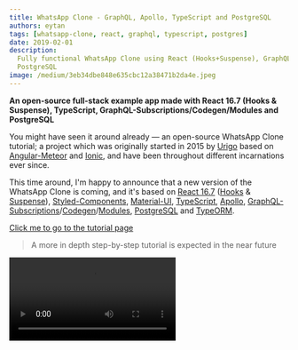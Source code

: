 ```yaml
---
title: WhatsApp Clone - GraphQL, Apollo, TypeScript and PostgreSQL
authors: eytan
tags: [whatsapp-clone, react, graphql, typescript, postgres]
date: 2019-02-01
description:
  Fully functional WhatsApp Clone using React (Hooks+Suspense), GraphQL, Apollo, TypeScript and
  PostgreSQL
image: /medium/3eb34dbe848e635cbc12a38471b2da4e.jpeg
---
```


**An open-source full-stack example app made with React 16.7 (Hooks & Suspense), TypeScript,
GraphQL-Subscriptions/Codegen/Modules and PostgreSQL**

You might have seen it around already — an open-source WhatsApp Clone tutorial; a project which was
originally started in 2015 by [Urigo](https://github.com/urigo) based on
[Angular-Meteor](https://angular-meteor.com/tutorials/whatsapp2-tutorial) and
[Ionic](https://ionicframework.com), and have been throughout different incarnations ever since.

This time around, I'm happy to announce that a new version of the WhatsApp Clone is coming, and it's
based on [React 16.7](https://reactjs.org) ([Hooks](https://reactjs.org/docs/hooks-intro.html) &
[Suspense](https://reactjs.org/docs/react-api.html#suspense)),
[Styled-Components](https://github.com/styled-components/styled-components),
[Material-UI](https://github.com/mui-org/material-ui), [TypeScript](https://typescriptlang.org),
[Apollo](https://apollographql.com),
[GraphQL-Subscriptions](https://youtube.com/watch?v=Wi7P39sF2nw)/[Codegen](https://graphql-code-generator.com)/[Modules](https://graphql-modules.com),
[PostgreSQL](https://postgresql.org) and [TypeORM](https://github.com/typeorm/typeorm).

[Click me to go to the tutorial page](https://tortilla.academy/Urigo/WhatsApp-Clone-Tutorial)

> A more in depth step-by-step tutorial is expected in the near future

<Video src="/medium/68ea32458cb9961d5132fe3c6ba8788c.webm" title="WE WERE ON A BREAK!!!!" />

## What Is It Good for?

This app was built with all the latest and hottest technologies out there. The purpose is simple —
it should be a guideline for building a proper app, thus we thought very carefully regards the
design patterns and architecture used in it, plus, we made sure to cover all communication methods
with a GraphQL-back-end in different variations (query, mutation, subscription). This way whenever
you're looking to start a new app, maintain an existing one or upgrade your dev-stack, the
WhatsApp-clone can be a great source to start with! It's full stack and has a complete flow.

## Why Did We Choose This Dev-Stack?

React, GraphQL, Apollo, PostgreSQL and TypeScript for obvious reasons — they are backed by a strong
ecosystem that grows rapidly. These technologies can be used in endless variations, and there's no
one way which is the most right of doing so, but we chose a way that makes the most sense for us and
that we truly believe in when it comes to building apps. We've connected it all with
[TypeORM](https://github.com/typeorm/typeorm),
[GraphQL-Code-Generator](https://graphql-code-generator.com),
[GraphQL-Modules](https://graphql-modules.com) for the following reasons:

- The GraphQL back-end was implemented using [GraphQL-Modules](https://graphql-modules.com) where
  logic was splitted into feature based modules. GraphQL-Modules is a library which provides you
  with the ability to manage and maintain your GraphQL schema in a scalable and reusable way. Not
  once nor twice I have seen people who struggle with that and get tangled upon their own creation,
  and with GraphQL-Modules where you have a very defined structure, this problem can be easily
  solved. You can read more in [this series of 7 blog posts about it](/blog/graphql-modules).
- Every GraphQL/TypeScript definition was automatically generated with
  [GraphQL-Code-Generator](https://graphql-code-generator.com) using a single command call. There's
  no need to maintain the same thing twice if it already exists in one way or another. This way you
  don't have to write TypeScript type definitions for your GraphQL documents (queries, mutations and
  subscriptions), GraphQL resolvers and GraphQL types.
- The new version of React 16.7 was used with Hooks and Suspense and 100% of the project is made out
  of function components. The front-end communicates with the back-end using only hooks and there
  was no use in GraphQL-React components, which makes async tasks look a lot more readable with no
  extra indentations.
- We used TypeORM to correctly split the logic of the entities in the database and define the
  relationships between them. ORMs are controversial these days, but they can help a lot in some
  cases, and we thought a good example could be valuable to the community.

## What to Expect?

- Basic authentication
- Image uploading with [Cloudinary](https://cloudinary.com)
- Live updates with GraphQL Subscriptions
- 100% function components with React Hooks
- GraphQL's communication with
  [react-apollo-hooks](https://github.com/trojanowski/react-apollo-hooks)

This can be extremely useful for those who have little to no background in one of the technologies
in our dev-stack. We will let you know when it's ready and will publish it due time, until then be
sure to follow [our blog](https://the-guild.dev/blog) and the GitHub repositories.

## Influence

We want to hear your opinions!

Should we choose another library and technology over another? Could we write the code
better/cleaner? Should we add a specific feature to the app? We want to hear it all!

Please tell us now, so we could integrate your feedback on the tutorial itself!

We want to keep evolving the stack and as the tutorial would be based on git commits, we want to
create the same clone with different tech-stacks and compare them on this real app using code diffs.

Everything is completely free and open source, and we want your help and (**not financial**)
contribution!

Best place would be to open an issue or create a PR on the repositories:

- Server — [urigo/WhatsApp-Clone-Server](https://github.com/Urigo/WhatsApp-Clone-server)
- Client — [urigo/WhatsApp-Clone-Client-React](https://github.com/Urigo/WhatsApp-Clone-Client-React)

Again, all types of feedback is welcome, write freely!

See you in the tutorial!
